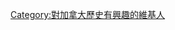 {{Userbox |<div style="float: left; border:solid black 1px; margin: 1px;"> |lightgrey|white|[[檔案:JaMAC.jpg|50px]] | 這個用戶對'''[[加拿大歷史]]'''很感興趣。</center>}}
[[Category:對加拿大歷史有興趣的維基人]]